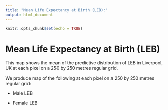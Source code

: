 ```yaml
---
title: "Mean Life Expectancy at Birth (LEB):"
output: html_document
---
```


```r
knitr::opts_chunk$set(echo = TRUE)
```
# Mean Life Expectancy at Birth (LEB)

This map shows the mean of the predictive distribution of LEB in Liverpool, UK at each pixel on a  250 by 250 metres regular grid. 

We produce map of the following at each pixel on a 250 by 250 metres regular grid:

* Male LEB

* Female LEB



